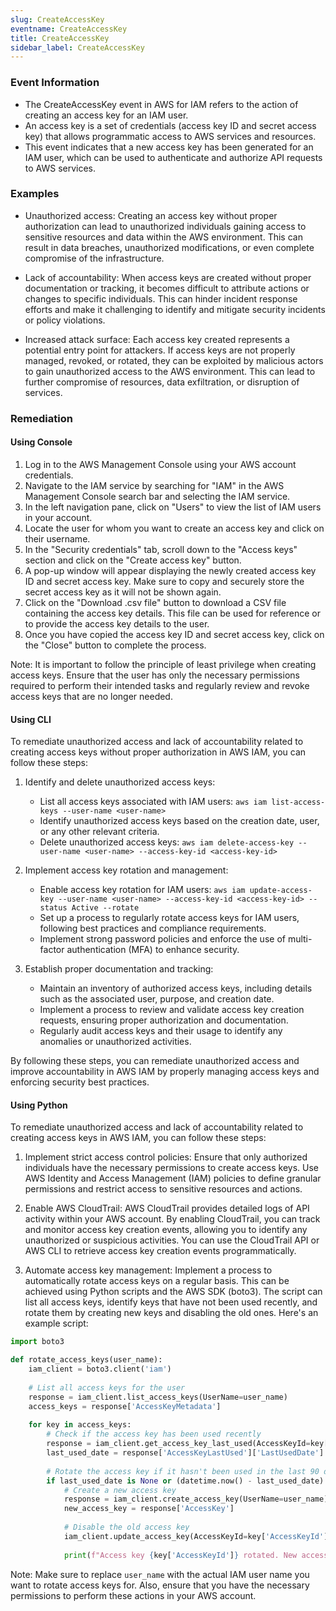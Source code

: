 ```yaml
--- 
slug: CreateAccessKey
eventname: CreateAccessKey
title: CreateAccessKey
sidebar_label: CreateAccessKey
---
```

                       
### Event Information

- The CreateAccessKey event in AWS for IAM refers to the action of creating an access key for an IAM user.
- An access key is a set of credentials (access key ID and secret access key) that allows programmatic access to AWS services and resources.
- This event indicates that a new access key has been generated for an IAM user, which can be used to authenticate and authorize API requests to AWS services.


### Examples

- Unauthorized access: Creating an access key without proper authorization can lead to unauthorized individuals gaining access to sensitive resources and data within the AWS environment. This can result in data breaches, unauthorized modifications, or even complete compromise of the infrastructure.

- Lack of accountability: When access keys are created without proper documentation or tracking, it becomes difficult to attribute actions or changes to specific individuals. This can hinder incident response efforts and make it challenging to identify and mitigate security incidents or policy violations.

- Increased attack surface: Each access key created represents a potential entry point for attackers. If access keys are not properly managed, revoked, or rotated, they can be exploited by malicious actors to gain unauthorized access to the AWS environment. This can lead to further compromise of resources, data exfiltration, or disruption of services.

### Remediation

#### Using Console

1. Log in to the AWS Management Console using your AWS account credentials.
2. Navigate to the IAM service by searching for "IAM" in the AWS Management Console search bar and selecting the IAM service.
3. In the left navigation pane, click on "Users" to view the list of IAM users in your account.
4. Locate the user for whom you want to create an access key and click on their username.
5. In the "Security credentials" tab, scroll down to the "Access keys" section and click on the "Create access key" button.
6. A pop-up window will appear displaying the newly created access key ID and secret access key. Make sure to copy and securely store the secret access key as it will not be shown again.
7. Click on the "Download .csv file" button to download a CSV file containing the access key details. This file can be used for reference or to provide the access key details to the user.
8. Once you have copied the access key ID and secret access key, click on the "Close" button to complete the process.

Note: It is important to follow the principle of least privilege when creating access keys. Ensure that the user has only the necessary permissions required to perform their intended tasks and regularly review and revoke access keys that are no longer needed.

#### Using CLI

To remediate unauthorized access and lack of accountability related to creating access keys without proper authorization in AWS IAM, you can follow these steps:

1. Identify and delete unauthorized access keys:
   - List all access keys associated with IAM users: `aws iam list-access-keys --user-name <user-name>`
   - Identify unauthorized access keys based on the creation date, user, or any other relevant criteria.
   - Delete unauthorized access keys: `aws iam delete-access-key --user-name <user-name> --access-key-id <access-key-id>`

2. Implement access key rotation and management:
   - Enable access key rotation for IAM users: `aws iam update-access-key --user-name <user-name> --access-key-id <access-key-id> --status Active --rotate`
   - Set up a process to regularly rotate access keys for IAM users, following best practices and compliance requirements.
   - Implement strong password policies and enforce the use of multi-factor authentication (MFA) to enhance security.

3. Establish proper documentation and tracking:
   - Maintain an inventory of authorized access keys, including details such as the associated user, purpose, and creation date.
   - Implement a process to review and validate access key creation requests, ensuring proper authorization and documentation.
   - Regularly audit access keys and their usage to identify any anomalies or unauthorized activities.

By following these steps, you can remediate unauthorized access and improve accountability in AWS IAM by properly managing access keys and enforcing security best practices.

#### Using Python

To remediate unauthorized access and lack of accountability related to creating access keys in AWS IAM, you can follow these steps:

1. Implement strict access control policies: Ensure that only authorized individuals have the necessary permissions to create access keys. Use AWS Identity and Access Management (IAM) policies to define granular permissions and restrict access to sensitive resources and actions.

2. Enable AWS CloudTrail: AWS CloudTrail provides detailed logs of API activity within your AWS account. By enabling CloudTrail, you can track and monitor access key creation events, allowing you to identify any unauthorized or suspicious activities. You can use the CloudTrail API or AWS CLI to retrieve access key creation events programmatically.

3. Automate access key management: Implement a process to automatically rotate access keys on a regular basis. This can be achieved using Python scripts and the AWS SDK (boto3). The script can list all access keys, identify keys that have not been used recently, and rotate them by creating new keys and disabling the old ones. Here's an example script:

```python
import boto3

def rotate_access_keys(user_name):
    iam_client = boto3.client('iam')
    
    # List all access keys for the user
    response = iam_client.list_access_keys(UserName=user_name)
    access_keys = response['AccessKeyMetadata']
    
    for key in access_keys:
        # Check if the access key has been used recently
        response = iam_client.get_access_key_last_used(AccessKeyId=key['AccessKeyId'])
        last_used_date = response['AccessKeyLastUsed']['LastUsedDate']
        
        # Rotate the access key if it hasn't been used in the last 90 days
        if last_used_date is None or (datetime.now() - last_used_date).days > 90:
            # Create a new access key
            response = iam_client.create_access_key(UserName=user_name)
            new_access_key = response['AccessKey']
            
            # Disable the old access key
            iam_client.update_access_key(AccessKeyId=key['AccessKeyId'], Status='Inactive')
            
            print(f"Access key {key['AccessKeyId']} rotated. New access key: {new_access_key['AccessKeyId']}")
```

Note: Make sure to replace `user_name` with the actual IAM user name you want to rotate access keys for. Also, ensure that you have the necessary permissions to perform these actions in your AWS account.


 